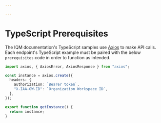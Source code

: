 ```yaml
---

---
```



# TypeScript Prerequisites

The IQM documentation's TypeScript samples use [Axios<ExternalLink />](https://axios-http.com/docs/intro) to make API calls. Each endpoint's TypeScript example must be paired with the below `prerequisites` code in order to function as intended. 

```ts title="prerequisites.ts"
import axios, { AxiosError, AxiosResponse } from "axios";

const instance = axios.create({
  headers: {
    authorization: `Bearer token`,
    "X-IAA-OW-ID": `Organization Workspace ID`,
  },
});

export function getInstance() {
  return instance;
}
```
